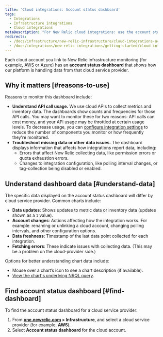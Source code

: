 ```yaml
---
title: 'Cloud integrations: Account status dashboard'
tags:
  - Integrations
  - Infrastructure integrations
  - Cloud integrations
metaDescription: "For New Relic cloud integrations: use the account status dashboard to understand how your cloud service is using APIs and transmitting data."
redirects:
  - /docs/infrastructure/new-relic-infrastructure/cloud-integrations-account-status-dashboard
  - /docs/integrations/new-relic-integrations/getting-started/cloud-integrations-account-status-dashboard
---
```


Each cloud account you link to New Relic infrastructure monitoring (for example, [AWS](https://docs.newrelic.com/docs/integrations/amazon-integrations/get-started/connect-aws-infrastructure) or [Azure](https://docs.newrelic.com/docs/integrations/microsoft-azure-integrations/getting-started/introduction-azure-monitoring-integrations)) has an **account status dashboard** that shows how our platform is handling data from that cloud service provider.

## Why it matters [#reasons-to-use]

Reasons to monitor this dashboard include:

* **Understand API call usage.** We use cloud APIs to collect metrics and inventory data. The dashboards show counts and frequencies for those API calls. You may want to monitor these for two reasons: API calls can cost money, and your API usage may be throttled at certain usage levels. To decrease usage, you can [configure integration settings](/docs/integrations/new-relic-integrations/getting-started/configure-polling-frequency-data-collection-cloud-integrations) to reduce the number of components you monitor or how frequently they're monitored.
* **Troubleshoot missing data or other data issues.** The dashboard displays information that affects how integrations report data, including:
  * Errors that affect New Relic collecting data, like permission errors or quota exhaustion errors.
  * Changes to integration configuration, like polling interval changes, or tag-collection being disabled or enabled.

## Understand dashboard data [#understand-data]

The specific data displayed on the account status dashboard will differ by cloud service provider. Common charts include:

* **Data updates**: Shows updates to metric data or inventory data (updates shown as a `1` value).
* **Account changes**: Actions affecting how the integration works. For example: renaming or unlinking a cloud account, changing polling intervals, and other configuration options.
* **Data freshness**: Timestamp of the last data point collected for each integration.
* **Fetching errors**: These indicate issues with collecting data. (This may be a problem on the cloud-provider side.)

Options for better understanding chart data include:

* Mouse over a chart’s <Icon name="fe-help-circle"/>
  icon to see a chart description (if available).
* [View the chart's underlying NRQL query](/docs/using-new-relic/user-interface-functions/view-your-data/standard-page-functions).

## Find account status dashboard [#find-dashboard]

To find the account status dashboard for a cloud service provider:

1. From **[one.newrelic.com](http://one.newrelic.com) > Infrastructure**, and select a cloud service provider (for example, **AWS**).
2. Select **Account status dashboard** for the cloud account.
